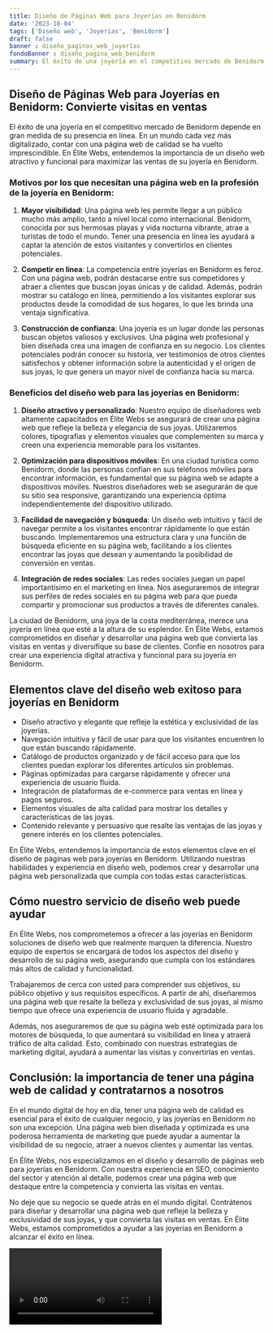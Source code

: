 ```yaml
---
title: Diseño de Páginas Web para Joyerías en Benidorm
date: '2023-10-04'
tags: ['Diseño web', 'Joyerías', 'Benidorm']
draft: false
banner : diseño_paginas_web_joyerías
fondoBanner : diseño_pagina_web_benidorm
summary: El éxito de una joyería en el competitivo mercado de Benidorm depende en gran medida de su presencia en línea. En un mundo cada vez más digitalizado, contar con una página web de calidad se ha vuelto imprescindible. En Élite Webs, entendemos la importancia de un diseño web atractivo y funcional para maximizar las ventas de su joyería en Benidorm.
---
```


## Diseño de Páginas Web para Joyerías en Benidorm: Convierte visitas en ventas

El éxito de una joyería en el competitivo mercado de Benidorm depende en gran medida de su presencia en línea. En un mundo cada vez más digitalizado, contar con una página web de calidad se ha vuelto imprescindible. En Élite Webs, entendemos la importancia de un diseño web atractivo y funcional para maximizar las ventas de su joyería en Benidorm.

### Motivos por los que necesitan una página web en la profesión de la joyería en Benidorm:

1. **Mayor visibilidad**: Una página web les permite llegar a un público mucho más amplio, tanto a nivel local como internacional. Benidorm, conocida por sus hermosas playas y vida nocturna vibrante, atrae a turistas de todo el mundo. Tener una presencia en línea les ayudará a captar la atención de estos visitantes y convertirlos en clientes potenciales.

2. **Competir en línea**: La competencia entre joyerías en Benidorm es feroz. Con una página web, podrán destacarse entre sus competidores y atraer a clientes que buscan joyas únicas y de calidad. Además, podrán mostrar su catálogo en línea, permitiendo a los visitantes explorar sus productos desde la comodidad de sus hogares, lo que les brinda una ventaja significativa.

3. **Construcción de confianza**: Una joyería es un lugar donde las personas buscan objetos valiosos y exclusivos. Una página web profesional y bien diseñada crea una imagen de confianza en su negocio. Los clientes potenciales podrán conocer su historia, ver testimonios de otros clientes satisfechos y obtener información sobre la autenticidad y el origen de sus joyas, lo que genera un mayor nivel de confianza hacia su marca.

### Beneficios del diseño web para las joyerías en Benidorm:

1. **Diseño atractivo y personalizado**: Nuestro equipo de diseñadores web altamente capacitados en Élite Webs se asegurará de crear una página web que refleje la belleza y elegancia de sus joyas. Utilizaremos colores, tipografías y elementos visuales que complementen su marca y creen una experiencia memorable para los visitantes.

2. **Optimización para dispositivos móviles**: En una ciudad turística como Benidorm, donde las personas confían en sus teléfonos móviles para encontrar información, es fundamental que su página web se adapte a dispositivos móviles. Nuestros diseñadores web se asegurarán de que su sitio sea responsive, garantizando una experiencia óptima independientemente del dispositivo utilizado.

3. **Facilidad de navegación y búsqueda**: Un diseño web intuitivo y fácil de navegar permite a los visitantes encontrar rápidamente lo que están buscando. Implementaremos una estructura clara y una función de búsqueda eficiente en su página web, facilitando a los clientes encontrar las joyas que desean y aumentando la posibilidad de conversión en ventas.

4. **Integración de redes sociales**: Las redes sociales juegan un papel importantísimo en el marketing en línea. Nos aseguraremos de integrar sus perfiles de redes sociales en su página web para que pueda compartir y promocionar sus productos a través de diferentes canales.

La ciudad de Benidorm, una joya de la costa mediterránea, merece una joyería en línea que esté a la altura de su esplendor. En Élite Webs, estamos comprometidos en diseñar y desarrollar una página web que convierta las visitas en ventas y diversifique su base de clientes. Confíe en nosotros para crear una experiencia digital atractiva y funcional para su joyería en Benidorm.

<GifSeo />

<Cta />

## Elementos clave del diseño web exitoso para joyerías en Benidorm

- Diseño atractivo y elegante que refleje la estética y exclusividad de las joyerías.
- Navegación intuitiva y fácil de usar para que los visitantes encuentren lo que están buscando rápidamente.
- Catálogo de productos organizado y de fácil acceso para que los clientes puedan explorar los diferentes artículos sin problemas.
- Páginas optimizadas para cargarse rápidamente y ofrecer una experiencia de usuario fluida.
- Integración de plataformas de e-commerce para ventas en línea y pagos seguros.
- Elementos visuales de alta calidad para mostrar los detalles y características de las joyas.
- Contenido relevante y persuasivo que resalte las ventajas de las joyas y genere interés en los clientes potenciales.

En Élite Webs, entendemos la importancia de estos elementos clave en el diseño de páginas web para joyerías en Benidorm. Utilizando nuestras habilidades y experiencia en diseño web, podemos crear y desarrollar una página web personalizada que cumpla con todas estas características.

## Cómo nuestro servicio de diseño web puede ayudar

En Élite Webs, nos comprometemos a ofrecer a las joyerías en Benidorm soluciones de diseño web que realmente marquen la diferencia. Nuestro equipo de expertos se encargará de todos los aspectos del diseño y desarrollo de su página web, asegurando que cumpla con los estándares más altos de calidad y funcionalidad.

Trabajaremos de cerca con usted para comprender sus objetivos, su público objetivo y sus requisitos específicos. A partir de ahí, diseñaremos una página web que resalte la belleza y exclusividad de sus joyas, al mismo tiempo que ofrece una experiencia de usuario fluida y agradable.

Además, nos aseguraremos de que su página web esté optimizada para los motores de búsqueda, lo que aumentará su visibilidad en línea y atraerá tráfico de alta calidad. Esto, combinado con nuestras estrategias de marketing digital, ayudará a aumentar las visitas y convertirlas en ventas.

## Conclusión: la importancia de tener una página web de calidad y contratarnos a nosotros

En el mundo digital de hoy en día, tener una página web de calidad es esencial para el éxito de cualquier negocio, y las joyerías en Benidorm no son una excepción. Una página web bien diseñada y optimizada es una poderosa herramienta de marketing que puede ayudar a aumentar la visibilidad de su negocio, atraer a nuevos clientes y aumentar las ventas.

En Élite Webs, nos especializamos en el diseño y desarrollo de páginas web para joyerías en Benidorm. Con nuestra experiencia en SEO, conocimiento del sector y atención al detalle, podemos crear una página web que destaque entre la competencia y convierta las visitas en ventas.

No deje que su negocio se quede atrás en el mundo digital. Contrátenos para diseñar y desarrollar una página web que refleje la belleza y exclusividad de sus joyas, y que convierta las visitas en ventas. En Élite Webs, estamos comprometidos a ayudar a las joyerías en Benidorm a alcanzar el éxito en línea.

<Video />

<CtaBot job='Joyerías' city='Benidorm'/>

<Gmaps query='Benidorm+españa+maps' />